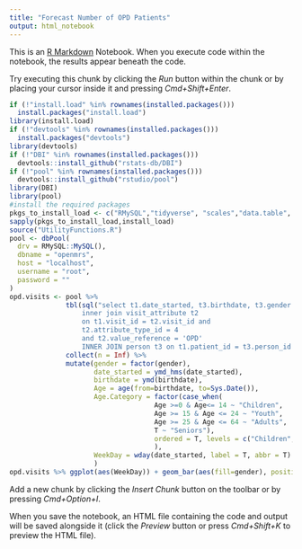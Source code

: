 ```yaml
---
title: "Forecast Number of OPD Patients"
output: html_notebook
---
```


This is an [R Markdown](http://rmarkdown.rstudio.com) Notebook. When you execute code within the notebook, the results appear beneath the code. 

Try executing this chunk by clicking the *Run* button within the chunk or by placing your cursor inside it and pressing *Cmd+Shift+Enter*. 

```r
if (!"install.load" %in% rownames(installed.packages()))
  install.packages("install.load")
library(install.load)
if (!"devtools" %in% rownames(installed.packages()))
  install.packages("devtools")
library(devtools)
if (!"DBI" %in% rownames(installed.packages())) 
  devtools::install_github("rstats-db/DBI")
if (!"pool" %in% rownames(installed.packages())) 
  devtools::install_github("rstudio/pool")
library(DBI)
library(pool)
#install the required packages
pkgs_to_install_load <- c("RMySQL","tidyverse", "scales","data.table", "lubridate")
sapply(pkgs_to_install_load,install_load)
source("UtilityFunctions.R")
pool <- dbPool(
  drv = RMySQL::MySQL(),
  dbname = "openmrs",
  host = "localhost",
  username = "root",
  password = ""
)
opd.visits <- pool %>% 
              tbl(sql("select t1.date_started, t3.birthdate, t3.gender  from visit t1 
                  inner join visit_attribute t2 
                  on t1.visit_id = t2.visit_id and 
                  t2.attribute_type_id = 4 
                  and t2.value_reference = 'OPD' 
                  INNER JOIN person t3 on t1.patient_id = t3.person_id where t1.date_started >= '2015-04-01' and t1.voided = 0 AND t3.voided = 0 AND t2.voided=0")) %>% 
              collect(n = Inf) %>% 
              mutate(gender = factor(gender),
                     date_started = ymd_hms(date_started),
                     birthdate = ymd(birthdate),
                     Age = age(from=birthdate, to=Sys.Date()),
                     Age.Category = factor(case_when(
                                    Age >=0 & Age<= 14 ~ "Children",
                                    Age >= 15 & Age <= 24 ~ "Youth",
                                    Age >= 25 & Age <= 64 ~ "Adults",
                                    T ~ "Seniors"), 
                                    ordered = T, levels = c("Children", "Youth", "Adults", "Seniors")
                                    ),
                     WeekDay = wday(date_started, label = T, abbr = T)
                     )
opd.visits %>% ggplot(aes(WeekDay)) + geom_bar(aes(fill=gender), position="dodge") + facet_wrap(~Age.Category) 
```

Add a new chunk by clicking the *Insert Chunk* button on the toolbar or by pressing *Cmd+Option+I*.

When you save the notebook, an HTML file containing the code and output will be saved alongside it (click the *Preview* button or press *Cmd+Shift+K* to preview the HTML file).
